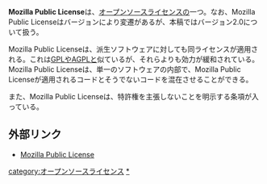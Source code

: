 '''Mozilla Public License'''は、[[オープンソース]]ライセンスの一つ。なお、Mozilla Public Licenseはバージョンにより変遷があるが、本稿ではバージョン2.0について扱う。

Mozilla Public Licenseは、派生ソフトウェアに対しても同ライセンスが適用される。これは[[GNU General Public License|GPL]]や[[GNU Affero General Public License|AGPL]]と似ているが、それらよりも効力が緩和されている。Mozilla Public Licenseは、単一のソフトウェアの内部で、Mozilla Public Licenseが適用されるコードとそうでないコードを混在させることができる。

また、Mozilla Public Licenseは、特許権を主張しないことを明示する条項が入っている。

==外部リンク==
* [https://www.mozilla.org/en-US/MPL/ Mozilla Public License]

{{DEFAULTSORT:mozillapunliclicense}}
[[category:オープンソースライセンス]]
[[category:Mozilla Public License|*]]
